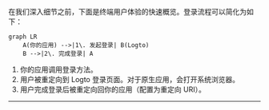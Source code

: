 
在我们深入细节之前，下面是终端用户体验的快速概览。登录流程可以简化为如下：

```mermaid
graph LR
    A(你的应用) -->|1\. 发起登录| B(Logto)
    B -->|2\. 完成登录| A
```

1. 你的应用调用登录方法。
2. 用户被重定向到 Logto 登录页面。对于原生应用，会打开系统浏览器。
3. 用户完成登录后被重定向回你的应用（配置为重定向 URI）。

<RegardingRedirectBasedSignIn />

---
